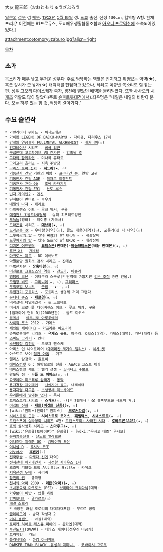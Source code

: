 大友 龍三郎（おおとも りゅうざぶろう

[[일본]]의 [[성우]] 겸 [[배우]]. [[1952년]] [[5월 18일]] 생. [[도쿄]] 출신. 신장 186cm, 혈액형 A형. 현재 프리.[* 이전에는 81프로듀스, 도쿄배우생활협동조합과 [[아오니 프로덕션]]에 소속되어있었다.]

attachment:ootomoryuzaburo.jpg?align=right

[[목차]]

== 소개 ==
목소리가 매우 낮고 무거운 성우다. 주로 담당하는 역할은 진지하고 위엄있는 악역(★), 혹은 덩치가 큰 남자(☆) 캐릭터를 전담하고 있으나, 의외로 미중년 목소리도 잘 맡는 편. 성우 [[고오리 다이스케]]가 죽자, 생전에 맡았던 배역을 물려받았다. 또한 [[사사오카 시게조]] 역할도 많이 맡았다(주로 [[슈퍼로봇대전]]에서).좌우명은 "내일은 내일의 바람이 분다. 오늘 하루 있는 힘 것, 적당히 살아가자."

== 주요 출연작 ==
 * [[가면라이더 위자드]] - [[위자드래곤]]
 * [[가이킹 LEGEND OF DAIKU-MARYU]] - 다이몬, 다리우스 17세
 * [[강철의 연금술사 FULLMETAL ALCHEMIST]] - [[배커니어]](☆)
 * [[건그레이브]] 시리즈 - [[베어 워큰]]
 * [[구급전대 고고파이브 VS 긴가맨]] - [[암흑왕 길]]
 * [[그대와 함께라면]] - 미나미 류타로
 * [[그레고리 호러쇼]] - [[지옥 주방장]]
 * [[그리스 로마 신화]] - '''[[히드라]]'''(★, ☆)
 * [[기동전사 건담]] 기렌의 야망 - [[프라나간 븐]], 연방 고관
 * [[기동전사 건담 AGE]] - [[페자르 이젤칸트]]
 * [[기동전사 건담 00]] - [[호머 카타기리]]
 * [[기동전사 건담 F91]] - [[난토 루스]]
 * [[닌자 가이덴2]] - [[겐신]]
 * [[닌자보이 란타로]] - 후우키 
 * [[내일의 나쟈]] - 제라르
 * 다이버젠스 이브 - 루크 워커, 구울
 * [[대결전! 초울트라8형제]] - 슈퍼 히포리트성인
 * [[도둑들]](영화) - 웨이홍 (기국서)
 * [[드래곤볼]] 시리즈 - '''[[데브라]]'''(★, ☆)  
 * [[드래곤볼 改]] - 우마왕(대역)(☆), 콜드 대왕(대역)(☆), 포룽가(셋 다 대역)(☆)
 * [[드루아가의 탑]] ~ the Aegis of URUK ~ - 대장장이
 * [[드루아가의 탑]] ~ the Sword of URUK ~ - 대장장이
 * [[디지몬 어드벤처]] - '''[[묘티스몬]](반데몬)'''~'''[[베놈묘티스몬]](베놈 반데몬)'''(★, ☆) 
 * [[록맨 X4]] - [[제네럴]]
 * [[마크로스 제로]] - DD 이와노프
 * 막말로망 [[월화의 검사]] 시리즈 - [[잔테츠]]
 * [[마법천자문]] - '''잔혹마왕'''(★, ☆)
 * [[머신로보 크로노스의 역습]] - [[갠드러]], [[아슈라]]
 * [[명탐정 코난]] - 이타쿠라 스구루[* 단역에 가깝지만 [[검은 조직]] 관련 인물.]
 * [[모험왕 비트]] - [[그리니데]](★, ☆), [[그리파스]]
 * [[무적코털 보보보]] - [[군함(무적코털 보보보)|군함]](--★--, ☆)
 * [[무한전기 포트리스]] - 포트리스 생명체 거미 그랜다
 * [[몬타나 존스]] - '''[[제로경]]'''(★, ☆)
 * [[미래전대 타임레인저]] - [[돈 도르네로]]
 * 미사키 크로니클 다이버젠스 이브 - 루크 워커, 구울
 * [뱀파이어 헌터 D](2000년판) - 놀트 마커스
 * [[블리치]] - [[아로니로 아루루에리]]
 * [[사이킥 포스]] 2012 - 가데스
 * [[세인트 세이야 Ω]] - [[카프리콘 이오니아]]
 * [[슈퍼로봇대전]] 시리즈 - '''[[유제스 곳초]]''', 아수라, Q보스(대역), 가데스(대역), [[가난]](대역) 등
 * [[스피드 그래퍼]] - 칸다
 * [[소년탐정 김전일]] - 오코치 젠스케
 * 아리스 인 나이트메어（[[아메리칸 맥기의 앨리스]]）- [[체셔 캣]]
 * 아스트로 보이 [[철완 아톰]] - 거프
 * 앨리스 탐정국 - 울프씨
 * [[에이스컴뱃]] 6 : 해방으로의 전화 - AWACS 고스트 아이
 * [[에이스컴뱃]] 제로 : 벨카 전쟁 - [[도미니크 주보프]]
 * 왕도둑 징 - '''버플 드 아이스'''(★, ☆)
 * [[요코야마 미츠테루 삼국지]] - [[동탁]]
 * [[용자경찰 제이데커]] - [[사에지마 쥬조]], 나레이터
 * [[용자지령 다그온]] - [[초생명체 제노사이드]]
 * [[우리들에게 날개는 없다]] - 목사
 * [[토이스토리 시리즈]] - '''스커드'''(★, ☆)[* 1편에서 나온 잔혹무도한 시드의 개.]
 * [[이집트 신화]] - '''[[세트(이집트 신화)]](★, ☆)'''
 * [wiki:"원피스(만화)" 원피스] - '''[[크로커다일]]'''(★, ☆)
 * [[시네스트로 군단]] - '''시네스트로 코어스''', '''[[패럴랙스]]''', '''[[시네스트로]]'''(★, ☆)
 * [[트랜스포머 실사영화 시리즈]] 4편: [[트랜스포머: 사라진 시대]] - '''[[갈바트론(AOE)]]'''(★, ☆) 
 * [[호빗 실사영화 시리즈]] - '''[[스마우그]]'''(★, ☆)
 * [wiki:"유희왕(토에이판)" 유희왕] - [wiki:"우시오 테츠" 우시오]
 * [[은하영웅전설]] - [[산도르 알라르콘]]
 * [[이나즈마 일레븐 GO]] - [[키바야마 도산]]
 * [[이니셜 D]] - [[호시노 코조]]
 * [[이누야샤]] - '''[[호센키]]'''(☆)
 * [[전국무쌍]] - [[다케다 신겐]](대역)
 * [[전자전대 메가레인저]] - [[사전왕 자비우스 1세]]
 * [[죠죠의 기묘한 모험 All Star Battle]] - [[카메오]]
 * [[지옥선생 누베]] - 사리귀
 * [[창천의 권]] - 금극영
 * [[천사와 악마]] 2009 - '''[[데몬]]([[악마]])(★, ☆)'''
 * [[초시공요새 마크로스]]（PS2）- [[브리타이 크리다닉]](대역)
 * [[카우보이 비밥]] - [[압둘 하킴]]
 * [[캄피오네!]] - [[멜카르트]](☆)
 * [[쾌걸 조로리]]
   * 극장판 쾌걸 조로리의 대대대대모험 - 부르르 공작
 * [[클레이모어]] - 남자 각성자 2
 * [[키디 걸랜드]] - 바질(대역)
 * [[토미카 히어로 레스큐 파이어]] - [[돈카엔]](대역)
 * [[투신도시Ⅱ]](OVA판) - 데라스 게이터(성우진 비공개)
 * [[트라이건]] - 데님
 * [[플라네테스]] - [[하킴 아시미드]]
 * [[DARKER THAN BLACK -유성의 제미니-]] - [[코바야시 고로우]]
